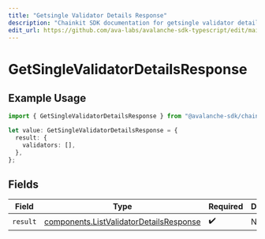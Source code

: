 ```yaml
---
title: "Getsingle Validator Details Response"
description: "Chainkit SDK documentation for getsingle validator details response"
edit_url: https://github.com/ava-labs/avalanche-sdk-typescript/edit/main/chainkit/docs/models/operations/getsinglevalidatordetailsresponse.md
---
```


# GetSingleValidatorDetailsResponse

## Example Usage

```typescript
import { GetSingleValidatorDetailsResponse } from "@avalanche-sdk/chainkit/models/operations";

let value: GetSingleValidatorDetailsResponse = {
  result: {
    validators: [],
  },
};
```

## Fields

| Field                                                                                              | Type                                                                                               | Required                                                                                           | Description                                                                                        |
| -------------------------------------------------------------------------------------------------- | -------------------------------------------------------------------------------------------------- | -------------------------------------------------------------------------------------------------- | -------------------------------------------------------------------------------------------------- |
| `result`                                                                                           | [components.ListValidatorDetailsResponse](https://github.com/ava-labs/avalanche-sdk-typescript/blob/main/chainkit/models/components/listvalidatordetailsresponse.md) | :heavy_check_mark:                                                                                 | N/A                                                                                                |